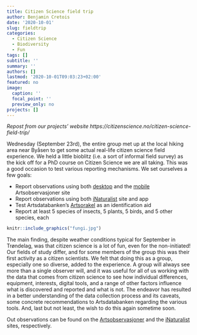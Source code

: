 ```yaml
---
title: Citizen Science field trip
author: Benjamin Cretois
date: '2020-10-01'
slug: fieldtrip
categories:
  - Citizen Science
  - Biodiversity
  - Fun
tags: []
subtitle: ''
summary: ''
authors: []
lastmod: '2020-10-01T09:03:23+02:00'
featured: no
image:
  caption: ''
  focal_point: ''
  preview_only: no
projects: []
---
```

*Repost from our projects' website https://citizenscience.no/citizen-science-field-trip/*

Wednesday (September 23rd), the entire group met up at the local hiking area near Byåsen to get some actual real-life citizen science field experience. We held a little bioblitz (i.e. a sort of informal field survey) as the kick off for a PhD course on Citizen Science we are all taking. This was a good occasion to test various reporting mechanisms. We set ourselves a few goals:

* Report observations using both [desktop](https://www.artsobservasjoner.no/) and the [mobile](https://mobil.artsobservasjoner.no/#/) Artsobservasjoner site
* Report observations using both [iNaturalist](https://www.inaturalist.org/) site and app
* Test Artsdatabanken’s [Artsorakel](https://orakel.artsdatabanken.no/) as an identification aid
* Report at least 5 species of insects, 5 plants, 5 birds, and 5 other species, each

```r
knitr::include_graphics("fungi.jpg")
```

The main finding, despite weather conditions typical for September in Trøndelag, was that citizen science is a lot of fun, even for the non-initiated! Our fields of study differ, and for some members of the group this was their first activity as a citizen scientists. We felt that doing this as a group, especially one so diverse, added to the experience. A group will always see more than a single observer will, and it was useful for all of us working with the data that comes from citizen science to see how individual differences, equipment, interests, digital tools, and a range of other factors influence what is discovered and reported and what is not. The endeavor has resulted in a better understanding of the data collection process and its caveats, some concrete recommendations to Artsdatabanken regarding the various tools. And, last but not least, the wish to do this again sometime soon.

Out observations can be found on the [Artsobservasjoner](https://www.artsobservasjoner.no/ViewSighting/ViewSightingAsTable?storedSearchCriterias=3550210) and the [iNaturalist](https://www.inaturalist.org/projects/bobonauts-bioblitz) sites, respectively.